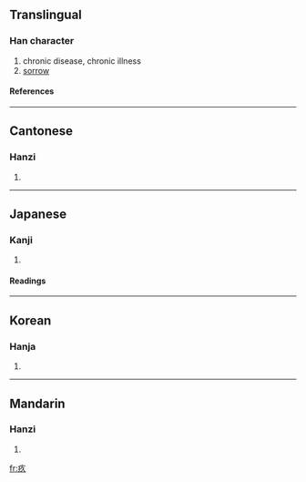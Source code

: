 ==Translingual==
===Han character===
{{Han char|rn=104|rad=疒|as=03|sn=8|four=0018<sub>7</sub>|canj=大弓人 (KNO)}}
# chronic disease, chronic illness
# [[sorrow]]
====References====
{{Han ref|kx=0769.130|dkj=22033|dj=1179.160|hdz=42661.020|uh=759A|ud=30106|bh=AAB9|bd=43705}}

----
==Cantonese==
===Hanzi===
{{yue-hanzi|jyut=|y=gau3}}
# {{defn|Cantonese}}

----
==Japanese==
===Kanji===
{{ja-kanji|grade=|rs=疒03}}
# {{defn|Japanese}} 
====Readings====
{{ja-readings|on=[[きゅう]] (kyū)|kun=[[やむ]] (yamu), [[やましい]] (yamashii)|nanori=}}

----
==Korean==
===Hanja===
{{ko-hanja|hangeul=구|eumhun=|rv=gu|mr=ku|y=kwu}}
# {{defn|Korean}}

----
==Mandarin==
===Hanzi===
{{cmn-hanzi|pin=[[jiù]] (jiu4), [[yào]] (yao4)|wg=chiu<sup>4</sup>, yao<sup>4</sup>}}
# {{defn|Mandarin}}

[[fr:疚]]